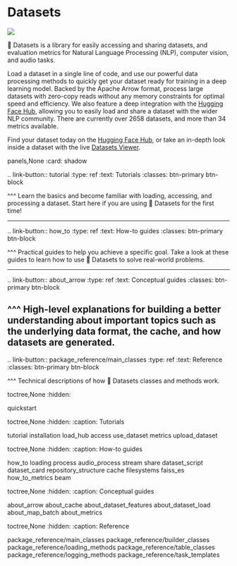 # Datasets

<img align="center" src="/docs/datasets/master/en/imgs/datasets_logo.png"/>

🤗 Datasets is a library for easily accessing and sharing datasets, and evaluation metrics for Natural Language Processing (NLP), computer vision, and audio tasks.

Load a dataset in a single line of code, and use our powerful data processing methods to quickly get your dataset ready for training in a deep learning model. Backed by the Apache Arrow format, process large datasets with zero-copy reads without any memory constraints for optimal speed and efficiency. We also feature a deep integration with the [Hugging Face Hub](https://huggingface.co/datasets), allowing you to easily load and share a dataset with the wider NLP community. There are currently over 2658 datasets, and more than 34 metrics available. 

Find your dataset today on the [Hugging Face Hub](https://huggingface.co/datasets), or take an in-depth look inside a dataset with the live [Datasets Viewer](https://huggingface.co/datasets/viewer/).

panels,None
:card: shadow

.. link-button:: tutorial
:type: ref
:text: Tutorials
:classes: btn-primary btn-block

^^^
Learn the basics and become familiar with loading, accessing, and processing a dataset. Start here if you are using 🤗 Datasets for the first time!

---
.. link-button:: how_to
:type: ref
:text: How-to guides
:classes: btn-primary btn-block

^^^
Practical guides to help you achieve a specific goal. Take a look at these guides to learn how to use 🤗 Datasets to solve real-world problems.

---
.. link-button:: about_arrow
:type: ref
:text: Conceptual guides
:classes: btn-primary btn-block

^^^
High-level explanations for building a better understanding about important topics such as the underlying data format, the cache, and how datasets are generated.
---
.. link-button:: package_reference/main_classes
:type: ref
:text: Reference
:classes: btn-primary btn-block

^^^
Technical descriptions of how 🤗 Datasets classes and methods work.

toctree,None
:hidden:

quickstart

toctree,None
:hidden:
:caption: Tutorials

tutorial
installation
load_hub
access
use_dataset
metrics
upload_dataset

toctree,None
:hidden:
:caption: How-to guides

how_to
loading
process
audio_process
stream
share
dataset_script
dataset_card
repository_structure
cache
filesystems
faiss_es
how_to_metrics
beam

toctree,None
:hidden:
:caption: Conceptual guides

about_arrow
about_cache
about_dataset_features
about_dataset_load
about_map_batch
about_metrics

toctree,None
:hidden:
:caption: Reference

package_reference/main_classes
package_reference/builder_classes
package_reference/loading_methods
package_reference/table_classes
package_reference/logging_methods
package_reference/task_templates
